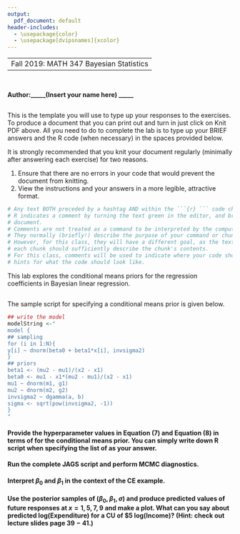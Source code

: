 ```yaml
---
output:
  pdf_document: default
header-includes:
  - \usepackage{color}
  - \usepackage[dvipsnames]{xcolor}
---
```

----
 Fall 2019: MATH 347 Bayesian Statistics
---

```r

```
## \textcolor{RoyalBlue}{{Lab 5: Conditional means priors in Bayesian linear regression}}
#### Author:_____(Insert your name here) _____

#### \textcolor{Bittersweet}{Total Grade for Lab 5: /15} 
#### \textcolor{Bittersweet}{Comments (optional)} 

## \textcolor{RoyalBlue}{Template for lab report}
\textbf{Instructions:} This is the template you will use to type up your responses to the exercises. To produce a document that you can print out and turn in just click on Knit PDF above. All you need to do to complete the lab is to type up your BRIEF answers and the R code (when necessary) in the spaces provided below. 

It is strongly recommended that you knit your document regularly (minimally after answering each exercise) for two reasons. 

  1. Ensure that there are no errors in your code that would prevent the document from knitting.
  2. View the instructions and your answers in a more legible, attractive format.


```r
# Any text BOTH preceded by a hashtag AND within the ```{r} ``` code chunk is a comment. 
# R indicates a comment by turning the text green in the editor, and brown in the knitted
# document. 
# Comments are not treated as a command to be interpreted by the computer.
# They normally (briefly!) describe the purpose of your command or chunk in plain English.
# However, for this class, they will have a different goal, as the text above and below 
# each chunk should sufficiently describe the chunk's contents.
# For this class, comments will be used to indicate where your code should go, or to give
# hints for what the code should look like.
```

This lab explores the conditional means priors for the regression coefficients in Bayesian linear regression.

## \textcolor{RoyalBlue}{The conditional means priors in the CE example}
\begin{itemize}
\item The linear relationship:
\begin{eqnarray}
\mu_i=\beta_0+\beta_1x_i.
\end{eqnarray}
\begin{itemize}
    \item Easier to formulate prior opinion about the mean values, $\mu_i$
    \item For predictor value $x_1$, one can construct a Normal prior for the mean value $\mu_1$:
    \begin{eqnarray}
    \mu_1 \sim \textrm{Normal}(m_1,s_1)
    \end{eqnarray}
    \noindent e.g. if $x_1=10$, the mean $\mu_1=\beta_0+\beta_1(1)\sim \textrm{Normal}(8,2)$
    \item Similarly, for predictor value $x_2$, one can construct a Normal prior for the mean value of $\mu_2$:
    \begin{eqnarray}
    \mu_2 \sim \textrm{Normal}(m_2,s_2)
    \end{eqnarray}
    \noindent e.g. if $x_2=15$, the mean $\mu_2=\beta_0+\beta_1(12)\sim \textrm{Normal}(11,2)$
\end{itemize}
\item Assuming independence:
\begin{eqnarray}
\pi(\mu_1,\mu_2)=\pi(\mu_1)\pi(\mu_2)
\end{eqnarray}
\item One can then solve $\beta_0$ and $\beta_1$ in $\mu_i=\beta_0+\beta_1x_i$ given $\mu_1,\mu_2,x_1,x_2$:
\begin{eqnarray}
\beta_1=\frac{\mu_2-\mu_1}{x_2-x_1},
\end{eqnarray}
\begin{eqnarray}
\beta_0=\mu_1-x_1\Big(\frac{\mu_2-\mu_1}{x_2-x_1}\Big).
\end{eqnarray}
\item Currently, we have $x_1=10,x_2=12$, and
\begin{eqnarray}
\mu_1=\beta_0+\beta_1(10)\sim \textrm{Normal}(8,2),
\end{eqnarray}
\begin{eqnarray}
\mu_2=\beta_0+\beta_1(12)\sim \textrm{Normal}(11,2).
\end{eqnarray}
\end{itemize}

## \textcolor{RoyalBlue}{Specifying a conditional means prior in JAGS}
The \texttt{modelString} sample script for specifying a conditional means prior is given below.

```r
## write the model
modelString <-"
model {
## sampling
for (i in 1:N){
y[i] ~ dnorm(beta0 + beta1*x[i], invsigma2)
}
## priors
beta1 <- (mu2 - mu1)/(x2 - x1)
beta0 <- mu1 - x1*(mu2 - mu1)/(x2 - x1)
mu1 ~ dnorm(m1, g1)
mu2 ~ dnorm(m2, g2)
invsigma2 ~ dgamma(a, b)
sigma <- sqrt(pow(invsigma2, -1))
}
"
```

#### \textcolor{RoyalBlue}{Exercise 1:} Provide the hyperparameter values in Equation $(7)$ and Equation $(8)$ in terms of \texttt{the\_data} for the conditional means prior. You can simply write down R script when specifying the list of \texttt{the\_data} as your answer.

#### \textcolor{Bittersweet}{Grade for Exercise 1: /3} 
#### \textcolor{Bittersweet}{Comments: }

#### \textcolor{RoyalBlue}{Exercise 2:} Run the complete JAGS script and perform MCMC diagnostics.

#### \textcolor{Bittersweet}{Grade for Exercise 2: /4} 
#### \textcolor{Bittersweet}{Comments: }

#### \textcolor{RoyalBlue}{Exercise 3:} Interpret $\beta_0$ and $\beta_1$ in the context of the CE example.

#### \textcolor{Bittersweet}{Grade for Exercise 3: /4} 
#### \textcolor{Bittersweet}{Comments: }

#### \textcolor{RoyalBlue}{Exercise 4:} Use the posterior samples of $(\beta_0,\beta_1,\sigma)$ and produce predicted values of future responses at $x=1,5,7,9$ and make a plot. What can you say about predicted log(Expenditure) for a CU of $\$5$ log(Income)? (Hint: check out lecture slides page $39-41$.)

#### \textcolor{Bittersweet}{Grade for Exercise 4: /4} 
#### \textcolor{Bittersweet}{Comments: }